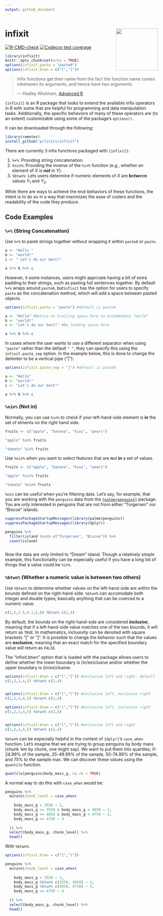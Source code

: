 ```yaml
---
output: github_document
---
```


<!-- README.md is generated from README.Rmd. Please edit that file -->

# infixit <img src="man/figures/logo.png" align="right" height="138"/>

<!-- badges: start -->

[![R-CMD-check](https://github.com/prlitics/infixit/actions/workflows/R-CMD-check.yaml/badge.svg)](https://github.com/prlitics/infixit/actions/workflows/R-CMD-check.yaml) [![Codecov test coverage](https://codecov.io/gh/prlitics/infixit/branch/main/graph/badge.svg)](https://app.codecov.io/gh/prlitics/infixit?branch=main)

<!-- badges: end -->

```r
library(infixit)
knitr::opts_chunk$set(echo = TRUE)
options(infixit.paste = "paste0")
options(infixit.btwn = c("[","]"))
```

>  Infix functions get their name from the fact the function name comes inbetween its arguments, and hence have two arguments.
>
> --- Hadley Wickham, [Advanced R](https://adv-r.hadley.nz/functions.html#:~:text=Infix%20functions%20get%20their%20name,%2C%20%3C%3D%20%2C%20%3D%3D%20%2C%20!%3D) 

`{infixit}` is an R package that looks to extend the available infix operators in R with some that are helpful for programming and data manipulation tasks. Additionally, the specific behaviors of many of these operators are (to an extent) customizable using some of the package's `options()`.

It can be downloaded through the following:

```r
library(remotes)
install_github("prlitics/infixit")
```

There are currently 3 infix functions packaged with `{infixit}`:

1. `%+%`: Providing string concatenation. 
2. `%nin%`: Providing the inverse of the `%in%` function (e.g., whether an element of $X$ _is **not**_ in $Y$).
3. `%btwn%`: Lets users determine if numeric elements of $X$ are **b**e**tw**ee**n** values $Y_1$ and $Y_2$. 


While there are ways to achieve the end-behaviors of these functions, the intent is to do so in a way that maximizes the ease of coders and the readability of the code they produce.




## Code Examples

### `%+%` (String Concatenation)

Use `%+%` to paste strings together without wrapping it within `paste0` or `paste`.

```r
a <- "Hello "
b <- "world!"
c <- " Let's do our best!"

a %+% b %+% c

```

However, it some instances, users might apprciate having a bit of extra padding to their strings, such as pasting full sentences together. By default `%+%` wraps around `paste0`, but`infixit` has the option for users to specify `paste` as the concatenation method, which will add a space between pasted objects.

```r
options(infixit.paste = "paste") #default is paste0

a <- "Hello" #Notice no trailing space here to accommodate "world"
b <- "world!"
c <- "Let's do our best!" #No leading space here.

a %+% b %+% c

```


In cases where the user wants to use a different separator when using `"paste"` rather than the default `" "`, they can specify this using the `infixit.paste_sep` option. In the example below, this is done to change the delimiter to be a vertical pipe ("|"):

```r
options(infixit.paste_sep = "|") #default is paste0

a <- "Hello" 
b <- "world!"
c <- "Let's do our best!"

a %+% b %+% c

```

### `%nin%` (Not in)

Normally, you can use `%in%` to check if your left-hand-side element is **in** the set of elments on the right hand side.

```r
fruits <- c("apple", "banana", "kiwi", "pears")

"apple" %in% fruits

"tomato" %in% fruits

```


Use `%nin%` when you want to select features that are **n**ot **in** a set of values. 

```r
fruits <- c("apple", "banana", "kiwi", "pears")

"apple" %nin% fruits

"tomato" %nin% fruits

```

`%nin` can be useful when you're filtering data. Let's say, for example, that you are working with the `penguins` data from the [`{palmerpenguins}`](https://allisonhorst.github.io/palmerpenguins/) package. You are only interested in penguins that are not from either "Torgersen" nor "Biscoe" islands.

```r

suppressPackageStartupMessages(library(palmerpenguins))
suppressPackageStartupMessages(library(dplyr))

penguins %>%
  filter(island %nin% c("Torgersen", "Biscoe")) %>%
  count(island)



```

Now the data are only limited to "Dream" island. Though a relatively simple example, this functionality can be especially useful if you have a long list of things that a value could be `%in%`. 

### `%btwn%` (Whether a numeric value is between two others)

Use `%btwn%` to determine whether values on the left-hand-side are within the bounds defined on the right-hand-side. `%btwn%` can accomodate both integer and double types; basically anything that can be coerced to a numeric value.

```r

c(1,2,3.5,4.2,5,6) %btwn% c(2,4)


```
By default, the bounds on the right-hand-side are considered **_inclusive_**, meaning that if a left-hand-side value matches one of the two bounds, it will return as `TRUE`. In mathematics, inclusivity can be denoted with square brackets "[" or "]". It is possible to change the behavior such that the values are **exclusive**, meaning that an exact match for the specified boundary value will return as `FALSE`.

The "infixit.btwn" option that is loaded with the package allows users to define whether the lower boundary is (in/ex)clusive and/or whether the upper boundary is (in/ex)clusive.


```r

options(infixit.btwn = c("[","]")) #inclusive left and right, default
c(1,2,3,4,5) %btwn% c(2,4)


options(infixit.btwn = c("[",")")) #inclusive left, exclusive right
c(1,2,3,4,5) %btwn% c(2,4)

options(infixit.btwn = c("(","]")) #exclusive left, inclusive right
c(1,2,3,4,5) %btwn% c(2,4)


options(infixit.btwn = c("(",")")) #exclusive left and right
c(1,2,3,4,5) %btwn% c(2,4)


```

`%btwn%` can be especially helpful in the context of `{dplyr}`'s `case_when` function. Let's imagine that we are trying to group penguins by body mass (chunk 'em by chonk, one might say). We want to put them into quartiles; 0-24.99% of the sample, 25-49.99% of the sample, 50-74.99% of the sample, and 75% to the sample max. We can discover these values using the `quantile` function.

```r

quantile(penguins$body_mass_g, na.rm = TRUE)

```


A normal way to do this with `case_when` would be:

```r

penguins %>%
  mutate(chonk_level = case_when(
    
    body_mass_g < 3550 ~ 1,
    body_mass_g >= 3550 & body_mass_g < 4050 ~ 2,
    body_mass_g >= 4050 & body_mass_g < 4750 ~ 3,
    body_mass_g >= 4750 ~ 4
    
  )) %>% 
  select(body_mass_g, chonk_level) %>%
  head()

```


With `%btwn%`:

```r

options(infixit.btwn = c("[",")"))

penguins %>%
  mutate(chonk_level = case_when(
    
    body_mass_g < 3550 ~ 1,
    body_mass_g %btwn% c(3550, 4050) ~ 2,
    body_mass_g %btwn% c(4050, 4750) ~ 3,
    body_mass_g >= 4750 ~ 4
    
  )) %>% 
  select(body_mass_g, chonk_level) %>%
  head()

```


